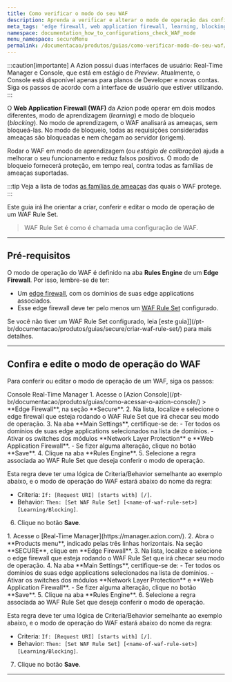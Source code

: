 ```yaml
---
title: Como verificar o modo do seu WAF
description: Aprenda a verificar e alterar o modo de operação das configurações do WAF.
meta_tags: 'edge firewall, web application firewall, learning, blocking, operation modes'
namespace: documentation_how_to_configurations_check_WAF_mode
menu_namespace: secureMenu
permalink: /documentacao/produtos/guias/como-verificar-modo-do-seu-waf/
---
```



:::caution[importante]
A Azion possui duas interfaces de usuário: Real-Time Manager e Console, que está em estágio de *Preview*. Atualmente, o Console está disponível apenas para planos de Developer e novas contas. Siga os passos de acordo com a interface de usuário que estiver utilizando.
:::

O **Web Application Firewall (WAF)** da Azion pode operar em dois modos diferentes, modo de aprendizagem (*learning*) e modo de bloqueio (*blocking*). No modo de aprendizagem, o WAF analisará as ameaças, sem bloqueá-las. No modo de bloqueio, todas as requisições consideradas ameaças são bloqueadas e nem chegam ao servidor (origem).

Rodar o WAF em modo de aprendizagem (ou *estágio de calibração*) ajuda a melhorar o seu funcionamento e reduz falsos positivos. O modo de bloqueio fornecerá proteção, em tempo real, contra todas as famílias de ameaças suportadas.

:::tip
Veja a lista de todas [as famílias de ameaças](/pt-br/documentacao/produtos/secure/edge-firewall/web-application-firewall/) das quais o WAF protege.
:::

Este guia irá lhe orientar a criar, conferir e editar o modo de operação de um WAF Rule Set.

> WAF Rule Set é como é chamada uma configuração de WAF.

---

## Pré-requisitos

O modo de operação do WAF é definido na aba **Rules Engine** de um **Edge Firewall**. Por isso, lembre-se de ter:

- Um [edge firewall](/pt-br/documentacao/produtos/guias/secure/edge-firewall-definir-main-settings/), com os domínios de suas edge applications associados.
- Esse edge firewall deve ter pelo menos um [WAF Rule Set](/pt-br/documentacao/produtos/secure/edge-firewall/web-application-firewall/rule-sets/) configurado.

Se você não tiver um WAF Rule Set configurado, leia [este guia]](/pt-br/documentacao/produtos/guias/secure/criar-waf-rule-set/) para mais detalhes.

---

## Confira e edite o modo de operação do WAF

Para conferir ou editar o modo de operação de um WAF, siga os passos:

<Tabs client:visible>
    <Fragment slot="tab.console">Console</Fragment>
    <Fragment slot="tab.rtm">Real-Time Manager</Fragment>

<Fragment slot="panel.console">
1. Acesse o [Azion Console](/pt-br/documentacao/produtos/guias/como-acessar-o-azion-console/) > **Edge Firewall**, na seção **Secure**.
2. Na lista, localize e selecione o edge firewall que esteja rodando o WAF Rule Set que irá checar seu modo de operação.
3. Na aba **Main Settings**, certifique-se de:
   - Ter todos os domínios de suas edge applications selecionados na lista de domínios.
   - Ativar os switches dos módulos **Network Layer Protection** e **Web Application Firewall**.
   - Se fizer alguma alteração, clique no botão **Save**.
4. Clique na aba **Rules Engine**.
5. Selecione a regra associada ao WAF Rule Set que deseja conferir o modo de operação.

Esta regra deve ter uma lógica de Criteria/Behavior semelhante ao exemplo abaixo, e o modo de operação do WAF estará abaixo do nome da regra:

- Criteria: `If: [Request URI] [starts with] [/]`. <br />
- Behavior: `Then: [Set WAF Rule Set] [<name-of-waf-rule-set>] [Learning/Blocking]`.

6. Clique no botão **Save**.
</Fragment>

<Fragment slot="panel.rtm">
1. Acesse o [Real-Time Manager](https://manager.azion.com/).
2. Abra o **Products menu**, indicado pelas três linhas horizontais. Na seção **SECURE**, clique em **Edge Firewall**.
3. Na lista, localize e selecione o edge firewall que esteja rodando o WAF Rule Set que irá checar seu modo de operação.
4. Na aba **Main Settings**, certifique-se de:
   - Ter todos os domínios de suas edge applications selecionados na lista de domínios.
   - Ativar os switches dos módulos **Network Layer Protection** e **Web Application Firewall**.
   - Se fizer alguma alteração, clique no botão **Save**.
5. Clique na aba **Rules Engine**.
6. Selecione a regra associada ao WAF Rule Set que deseja conferir o modo de operação.

Esta regra deve ter uma lógica de Criteria/Behavior semelhante ao exemplo abaixo, e o modo de operação do WAF estará abaixo do nome da regra:

- Criteria: `If: [Request URI] [starts with] [/]`. <br />
- Behavior: `Then: [Set WAF Rule Set] [<name-of-waf-rule-set>] [Learning/Blocking]`.

7. Clique no botão **Save**.
</Fragment>

</Tabs>

---

